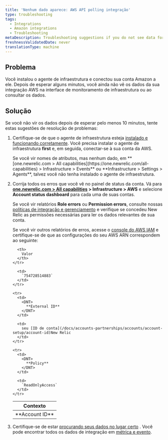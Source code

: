 ```yaml
---
title: 'Nenhum dado aparece: AWS API polling integração'
type: troubleshooting
tags:
  - Integrations
  - Amazon integrations
  - Troubleshooting
metaDescription: Troubleshooting suggestions if you do not see data for your Amazon/AWS integrations in the New Relic infrastructure UI.
freshnessValidatedDate: never
translationType: machine
---
```


## Problema

Você instalou o agente de infraestrutura e conectou sua conta Amazon a ele. Depois de esperar alguns minutos, você ainda não vê os dados da sua integração AWS na interface de monitoramento de infraestrutura ou ao consultar os dados.

## Solução

Se você não vir os dados depois de esperar pelo menos 10 minutos, tente estas sugestões de resolução de problemas:

1. Certifique-se de que o agente de infraestrutura esteja [instalado e funcionando corretamente](/docs/infrastructure/new-relic-infrastructure/troubleshooting/no-data-appears-infrastructure). Você precisa instalar o agente de infraestrutura <DNT>**first**</DNT> e, em seguida, conectar-se à sua conta da AWS.

   <Callout variant="tip">
     Se você vir nomes de atributos, mas nenhum dado, em <DNT>**[one.newrelic.com > All capabilities](https://one.newrelic.com/all-capabilities) > Infrastructure > Events**</DNT> ou <DNT>**Infrastructure > Settings > Agents**</DNT>, talvez você não tenha instalado o agente de infraestrutura.
   </Callout>

2. Corrija todos os erros que você vê no painel de status da conta. Vá para <DNT>**[one.newrelic.com > All capabilities](https://one.newrelic.com/all-capabilities) > Infrastructure > AWS**</DNT> e selecione <DNT>**Account status dashboard**</DNT> para cada uma de suas contas.

   Se você vir relatórios <DNT>**Role errors**</DNT> ou <DNT>**Permission errors**</DNT>, consulte nossas [políticas de integração e gerenciamento](/docs/integrations/amazon-integrations/getting-started/integrations-managed-policies) e verifique se concedeu New Relic as permissões necessárias para ler os dados relevantes de sua conta.

   Se você vir outros relatórios de erros, acesse o [console do AWS IAM](https://console.aws.amazon.com/iam/home?#/roles) e certifique-se de que as configurações do seu AWS ARN correspondem ao seguinte:

   <table>
     <thead>
       <tr>
         <th>
           Contexto
         </th>

         <th>
           Valor
         </th>
       </tr>
     </thead>

     <tbody>
       <tr>
         <td>
           <DNT>
             **Account ID**
           </DNT>
         </td>

         <td>
           `754728514883`
         </td>
       </tr>

       <tr>
         <td>
           <DNT>
             **External ID**
           </DNT>
         </td>

         <td>
           seu [ID de conta](/docs/accounts-partnerships/accounts/account-setup/account-id)New Relic
         </td>
       </tr>

       <tr>
         <td>
           <DNT>
             **Policy**
           </DNT>
         </td>

         <td>
           `ReadOnlyAccess`
         </td>
       </tr>
     </tbody>
   </table>

3. Certifique-se de estar [procurando seus dados no lugar certo](/docs/infrastructure/integrations-getting-started/getting-started/understand-integration-data-data-types#metric) . Você pode encontrar todos os dados de integração em [métrica e evento](/docs/query-your-data/explore-query-data/data-explorer/introduction-data-explorer).